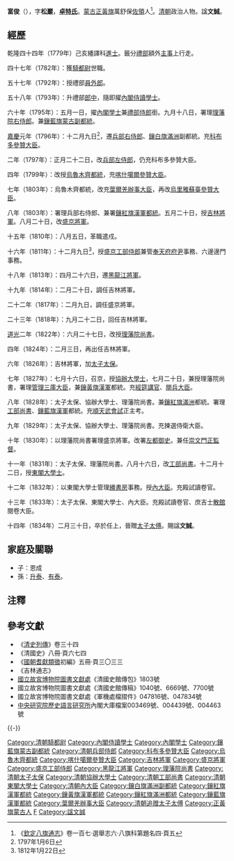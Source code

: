 '''富俊'''（{{bd|1748年||1834年|4月8日|富俊}}），字'''松巖'''，'''[[卓特氏|卓特氏]]'''。[[蒙古|蒙古]][[正黃旗|正黃旗]]萬舒保[[佐領|佐領]]人<ref>《[[欽定八旗通志|欽定八旗通志]]》卷一百七·選舉志六·八旗科第題名四·頁五</ref>。[[清朝|清朝]]政治人物。諡'''文誠'''。

== 經歷 ==
乾隆四十四年（1779年）己亥繙譯科[[進士|進士]]。籤分[[禮部|禮部]]額外[[主事|主事]]上行走。

四十七年（1782年）：獲[[騎都尉|騎都尉]]世職。

五十七年（1792年）：授禮部[[員外郎|員外郎]]。

五十八年（1793年）：升禮部[[郎中_(官位)|郎中]]，隨即擢[[內閣侍讀學士|內閣侍讀學士]]。

六十年（1795年）：五月一日，擢[[內閣學士|內閣學士]]兼[[禮部侍郎|禮部侍郎]]銜。九月十八日，署理[[理藩院右侍郎|理藩院右侍郎]]。兼[[鑲藍旗蒙古|鑲藍旗蒙古]][[副都統|副都統]]。

[[嘉慶|嘉慶]]元年（1796年）：十二月九日<ref>1797年1月6日</ref>，遷[[兵部右侍郎|兵部右侍郎]]、[[鑲白旗滿洲|鑲白旗滿洲]]副都統。充[[科布多參贊大臣|科布多參贊大臣]]。

二年（1797年）：正月二十二日，改[[兵部左侍郎|兵部左侍郎]]，仍充科布多參贊大臣。

四年（1799年）：改授[[烏魯木齊都統|烏魯木齊都統]]，充[[喀什噶爾參贊大臣|喀什噶爾參贊大臣]]。

七年（1803年）：烏魯木齊都統，改充[[葉爾羌辦事大臣|葉爾羌辦事大臣]]，再改[[烏里雅蘇臺參贊大臣|烏里雅蘇臺參贊大臣]]。

八年（1803年）：署理兵部右侍郎、兼署[[鑲紅旗漢軍|鑲紅旗漢軍]][[都統|都統]]。五月二十日，授[[吉林將軍|吉林將軍]]。八月二十日，改[[盛京將軍|盛京將軍]]。

十五年（1810年）：八月五日，革職遣戍。

十六年（1811年）：十二月九日<ref>1812年1月22日</ref>，授[[盛京工部侍郎|盛京工部侍郎]]兼管[[奉天府|奉天府]][[府尹|府尹]]事務、六邊邊門事務。

十八年（1813年）：四月二十六日，遷[[黑龍江將軍|黑龍江將軍]]。

十九年（1814年）：二月二十日，調任吉林將軍。

二十二年（1817年）：二月九日，調任盛京將軍。

二十三年（1818年）：九月二十二日，回任吉林將軍。

[[道光|道光]]二年（1822年）：六月二十七日，改授[[理藩院尚書|理藩院尚書]]。

四年（1824年）：二月三日，再出任吉林將軍。

六年（1826年）：吉林將軍，加[[太子太保|太子太保]]。

七年（1827年）：七月十六日，召京，授[[協辦大學士|協辦大學士]]，七月二十日，兼授理藩院尚書，署理[[管理三庫大臣|管理三庫大臣]]，兼[[鑲黃旗漢軍|鑲黃旗漢軍]]都統。充[[經筵講官|經筵講官]]、[[閱兵大臣|閱兵大臣]]。

八年（1828年）：太子太保、協辦大學士、理藩院尚書。兼[[鑲紅旗滿洲|鑲紅旗滿洲]]都統。署理[[工部尚書|工部尚書]]、[[鑲藍旗漢軍|鑲藍旗漢軍]]都統。充[[順天府|順天]][[武會試|武會試]]正主考。

九年（1829年）：太子太保、協辦大學士、理藩院尚書。充揀選侍衛大臣。

十年（1830年）：以理藩院尚書署理盛京將軍。改署[[左都御史|左都御史]]。兼任[[崇文門正監督|崇文門正監督]]。

十一年（1831年）：太子太保、理藩院尚書。八月十六日，改[[工部尚書|工部尚書]]。十二月十二日，授[[東閣大學士|東閣大學士]]。

十二年（1832年）：以東閣大學士管理[[繙書房|繙書房]]事務。授[[內大臣|內大臣]]。充殿試讀卷官。

十三年（1833年）：太子太保、東閣大學士、內大臣。充殿試讀卷官、庶吉士[[散館|散館]]閱卷大臣。

十四年（1834年）二月三十日，卒於任上，晉贈[[太子太傅|太子太傅]]。賜諡'''文誠'''。 

==家庭及關聯==
*子：恩成
*孫：[[升泰|升泰]]、[[有泰|有泰]]。

==注釋==
<div class="references-small">
<references></references>
</div>
==參考文獻==
*《[[清史列傳|清史列傳]]》卷三十四
*《清國史》八冊·頁六七四
*《[[國朝耆獻類徵|國朝耆獻類徵]]初編》五冊·頁三〇三三
*《吉林通志》
*[[國立故宮博物院|國立故宮博物院]][http://www.npm.gov.tw/zh-tw/learning/library/info.htm 圖書文獻處]{{Wayback|url=http://www.npm.gov.tw/zh-tw/learning/library/info.htm |date=20110219061109 }}《清國史館傳包》1803號
*國立故宮博物院圖書文獻處《清國史館傳稿》1040號、6669號、7700號
*國立故宮博物院圖書文獻處《軍機處檔摺件》047816號、047834號
*[[中央研究院|中央研究院]][http://www.ihp.sinica.edu.tw/ 歷史語言研究所]{{Wayback|url=http://www.ihp.sinica.edu.tw/ |date=20100424033054 }}內閣大庫檔案003469號、004439號、004463號

{{-}}
{{start box}}
{{s-off}}
{{succession box|無定員|無定員|[[內閣學士|內閣學士]]|<small>乾隆六十年五月辛亥－嘉慶元年十二月庚辰</small><br>1795年6月17日－1797年1月6日在任}}
{{succession box|[[特成額|特成額]]|[[傅森|傅森]]|滿[[兵部右侍郎|兵部右侍郎]]|<small>嘉慶元年十二月庚辰－嘉慶二年正月癸亥</small><br>1797年1月6日－1797年2月18日在任}}
{{succession box|[[特成額|特成額]]|[[布彥達賚|布彥達賚]]|滿[[兵部左侍郎|兵部左侍郎]]|<small>嘉慶二年正月癸亥－嘉慶四年</small><br>1797年2月18日－1799年在任}}
{{succession box|[[秀林|秀林]]|[[秀林|秀林]]|[[吉林將軍|吉林將軍]]|<small>嘉慶八年五月癸丑－嘉慶八年八月壬午</small><br>1803年7月8日－1803年10月5日在任}}
{{succession box|[[宗室晉昌|宗室晉昌]]|[[觀明|觀明]]|[[盛京將軍|盛京將軍]]|<small>嘉慶八年八月壬午－嘉慶十五年八月丁亥</small><br>1803年10月5日－1810年9月3日在任，革職遣戍}}
{{succession box|[[博慶額|博慶額]]|[[廉善|廉善]]|[[盛京工部侍郎|盛京工部侍郎]]|<small>嘉慶十六年十二月癸丑－嘉慶十八年四月癸亥</small><br>1812年1月22日－1813年5月26日在任}}
{{succession box|[[斌靜|斌靜]]|[[特依順保|特依順保]]|[[黑龍江將軍|黑龍江將軍]]|<small>嘉慶十八年四月癸亥－嘉慶十九年二月壬子</small><br>1813年5月26日－1814年3月11日在任}}
{{succession box|[[喜明|喜明]]|[[松寧|松寧]]|[[吉林將軍|吉林將軍]]|<small>嘉慶十九年二月壬子－嘉慶二十二年二月癸未</small><br>1814年3月11日－1817年3月26日在任}}
{{succession box|[[宗室晉昌|宗室晉昌]]|[[賽沖阿|賽沖阿]]|[[盛京將軍|盛京將軍]]|<small>嘉慶二十二年二月癸未－嘉慶二十三年九月丁巳</small><br>1817年3月26日－1818年10月21日在任}}
{{succession box|[[松寧|松寧]]|[[松寧|松寧]]|[[吉林將軍|吉林將軍]]|<small>嘉慶二十三年九月丁巳－道光二年六月己巳</small><br>1818年10月21日－1822年8月13日在任}}
{{succession box|[[宗室禧恩|宗室禧恩]]|[[穆彰阿|穆彰阿]]|[[理藩院尚書|理藩院尚書]]|<small>道光二年六月己巳－道光四年二月丁酉</small><br>1822年8月13日－1824年3月3日在任}}
{{succession box|[[松筠|松筠]]|[[博啟圖|博啟圖]]|[[吉林將軍|吉林將軍]]|<small>道光四年二月丁酉－道光七年七月己未</small><br>1824年3月3日－1827年9月6日在任}}
{{succession box|[[英和|英和]]|[[博啟圖|博啟圖]]|滿[[協辦大學士|協辦大學士]]|<small>道光七年七月己未－道光十一年十二月乙酉</small><br>1827年9月6日－1832年1月9日在任}}
{{succession box|[[英和|英和]]|[[博啟圖|博啟圖]]|[[理藩院尚書|理藩院尚書]]|<small>道光七年七月癸亥－道光十一年八月乙未</small><br>1827年9月10日－1831年9月21日在任}}
{{succession box|[[穆彰阿|穆彰阿]]|[[穆彰阿|穆彰阿]]|滿[[工部尚書|工部尚書]]|<small>道光十一年八月乙未－道光十一年十二月乙酉</small><br>1831年9月21日－1832年1月9日在任}}
{{succession box|[[託津|託津]]|[[文孚|文孚]]|[[東閣大學士|東閣大學士]]|<small>道光十一年十二月庚寅－道光十四年二月乙丑</small><br>1832年1月14日－1834年4月8日在任，卒}}
{{end box}}

{{乾隆四十四年己亥繙譯科進士金榜}}
{{清朝入祀賢良祠}}
{{DEFAULTSORT:Z}}
[[Category:清朝騎都尉|Category:清朝騎都尉]]
[[Category:內閣侍讀學士|Category:內閣侍讀學士]]
[[Category:內閣學士|Category:內閣學士]]
[[Category:鑲藍旗蒙古副都統|Category:鑲藍旗蒙古副都統]]
[[Category:清朝兵部侍郎|Category:清朝兵部侍郎]]
[[Category:科布多參贊大臣|Category:科布多參贊大臣]]
[[Category:烏魯木齊都統|Category:烏魯木齊都統]]
[[Category:喀什噶爾參贊大臣|Category:喀什噶爾參贊大臣]]
[[Category:吉林將軍|Category:吉林將軍]]
[[Category:盛京將軍|Category:盛京將軍]]
[[Category:盛京工部侍郎|Category:盛京工部侍郎]]
[[Category:黑龍江將軍|Category:黑龍江將軍]]
[[Category:理藩院尚書|Category:理藩院尚書]]
[[Category:清朝太子太保|Category:清朝太子太保]]
[[Category:清朝協辦大學士|Category:清朝協辦大學士]]
[[Category:清朝工部尚書|Category:清朝工部尚書]]
[[Category:清朝東閣大學士|Category:清朝東閣大學士]]
[[Category:清朝內大臣|Category:清朝內大臣]]
[[Category:鑲白旗滿洲副都統|Category:鑲白旗滿洲副都統]]
[[Category:鑲紅旗漢軍都統|Category:鑲紅旗漢軍都統]]
[[Category:鑲黃旗漢軍都統|Category:鑲黃旗漢軍都統]]
[[Category:鑲紅旗滿洲都統|Category:鑲紅旗滿洲都統]]
[[Category:鑲藍旗漢軍都統|Category:鑲藍旗漢軍都統]]
[[Category:葉爾羌辦事大臣|Category:葉爾羌辦事大臣]]
[[Category:清朝追赠太子太傅|Category:清朝追赠太子太傅]]
[[Category:正黃旗蒙古人|Category:正黃旗蒙古人]]
[[Category:卓特氏|F]]
[[Category:諡文誠|Category:諡文誠]]